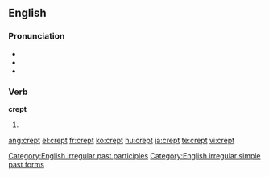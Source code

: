==English==

===Pronunciation===
* {{IPA|/'krεpt/}}
* {{audio|en-us-crept.ogg|Audio (US)}}
* {{rhymes|ɛpt}}

===Verb===
'''crept'''

# {{past of|[[creep]]}}

[[Category:English irregular past participles]]
[[Category:English irregular simple past forms]]

[[ang:crept]]
[[el:crept]]
[[fr:crept]]
[[ko:crept]]
[[hu:crept]]
[[ja:crept]]
[[te:crept]]
[[vi:crept]]